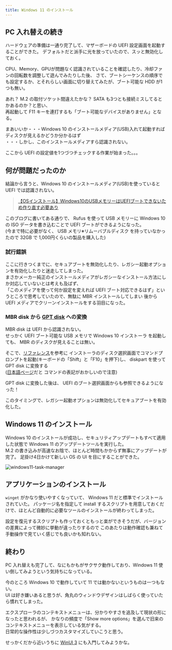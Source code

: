 ```yaml
---
title: Windows 11 のインストール
---
```


## PC 入れ替えの続き

ハードウェアの準備は一通り完了して、マザーボードの UEFI 設定画面を起動することができた。
デフォルトだと派手に光を放っていたので、スッと無効化しておく。

CPU、Memory、GPUが問題なく認識されていることを確認したり、冷却ファンの回転数を調整して遊んでみたりした後、
さて、ブートシーケンスの順序でも設定するか、とそれらしい画面に切り替えてみたが、ブート可能な HDD が1つも無い。

あれ？ M.2 の取付ソケット間違えたかな？ SATA も3つとも接続ミスしてるとかあるのか？と思い、  
再起動して F11 キーを連打するも「ブート可能なデバイスがありません」となる。

まあいいか・・・Windows 10 のインストールメディア(USB)入れて起動すればディスクが見えるかどうか分かるはず  
・・・しかし、このインストールメディアすら認識されない。

ここから UEFI の設定値を1つづつチェックする作業が始まった。。。


## 何が問題だったのか

結論から言うと、Windows 10 のインストールメディア(USB)を使っていると UEFI では認識されない。

> [【OSインストール】Windows10のUSBメモリーはUEFIブートできないため作り直す必要あり](https://nomadit.jp/pc/windows/post-11298)

このブログに書いてある通りで、 Rufus を使って USB メモリーに Windows 10 の ISO データを書き込むことで UEFI ブートができるようになった。  
(今まで特に必要がなく、 USB メモリ※リムーバブルディスク を持っていなかったので 32GB で 1,000円くらいの製品を購入した)

### 試行錯誤

ここに行きつくまでに、セキュアブートを無効化したり、レガシー起動オプションを有効化したりと迷走してしまった。  
まさかメーカー純正のインストールメディアがレガシーなインストール方法にしか対応していないとは考えも及ばず、  
「このメディアを使って何か設定を変えれば UEFI ブート対応できるはず」というところで思考していたので、無駄に MBR インストールしてしまい
後から UEFI メディアでクリーンインストールをする羽目になった。

### MBR disk から [GPT disk](https://docs.microsoft.com/ja-jp/windows-hardware/manufacture/desktop/windows-and-gpt-faq?view=windows-11) への変換

MBR disk は UEFI から認識されない。  
せっかく UEFI ブート可能な USB メモリで Windows 10 インストーラ を起動しても、 MBR のディスクが見えることは無い。

そこで、[リファレンス](https://docs.microsoft.com/en-us/windows-server/storage/disk-management/change-an-mbr-disk-into-a-gpt-disk)を参考に
インストーラのディスク選択画面でコマンドプロンプトを起動(キーボードの「Shift」と「F10」を押下)し、 diskpart を使って GPT disk に変換する  
([日本語ページ](https://docs.microsoft.com/ja-jp/windows-server/storage/disk-management/change-an-mbr-disk-into-a-gpt-disk)だと
コマンドの表記がおかしいので注意)

GPT disk に変換した後は、 UEFI のブート選択画面からも参照できるようになった！

このタイミングで、レガシー起動オプションは無効化してセキュアブートを有効化した。

## Windows 11 のインストール

Windows 10 のインストールが成功し、セキュリティアップデートもすべて適用した状態で Windows 11 のアップデートツールを実行した。  
M.2 の書き込みが高速なお陰で、ほとんど時間もかからず無事にアップデートが完了。
足掛け4日かけて新しい OS の UI を目にすることができた。

![windows11-task-manager](./2022-02-07-windows11-task-manager.png)

## アプリケーションのインストール

`winget` がかなり使いやすくなっていて、 Windows 11 だと標準でインストールされていた。
パッケージ名を指定して install するスクリプトを用意しておくだけで、ほとんど自動的に必要なツールのインストールが終わってしまった。

設定を復元するスクリプトも作っておくともっと楽ができそうだが、バージョンの差異によって微妙に挙動が違ったりするので
このあたりは動作確認も兼ねて手動操作で見ていく感じでも良いかも知れない。

## 終わり

PC 入れ替えも完了して、なにもかもがサクサク動作しており、Windows 11 使い倒してみようという気持ちになっている。

今のところ Windows 10 で動作していて 11 では動かないというものは一つもない。  
UI は好き嫌いあると思うが、角丸のウィンドウデザインはしばらく使っていたら慣れてしまった。

エクスプローラのコンテキストメニューは、分かりやすさを追及して現状の形になったと思われるが、
かなりの頻度で「Show more options」を選んで旧来のコンテキストメニューを表示している気がする。  
日常的な操作性は少しづつカスタマイズしていこうと思う。

せっかくだから近いうちに [WinUI 3](https://docs.microsoft.com/en-us/windows/apps/winui/) にも入門してみようかな。
